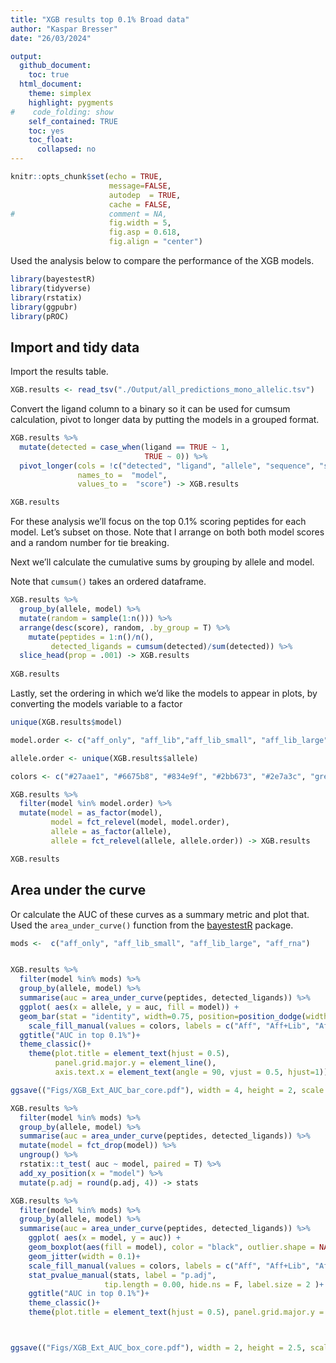 ```yaml
---
title: "XGB results top 0.1% Broad data"
author: "Kaspar Bresser"
date: "26/03/2024"

output: 
  github_document:
    toc: true
  html_document: 
    theme: simplex
    highlight: pygments
#    code_folding: show
    self_contained: TRUE
    toc: yes
    toc_float:
      collapsed: no
---
```




```r
knitr::opts_chunk$set(echo = TRUE,
                      message=FALSE,
                      autodep  = TRUE,
                      cache = FALSE,
#                     comment = NA,
                      fig.width = 5,
                      fig.asp = 0.618,
                      fig.align = "center")
```

Used the analysis below to compare the performance of the XGB models.

```r
library(bayestestR)
library(tidyverse)
library(rstatix)
library(ggpubr)
library(pROC)
```

## Import and tidy data

Import the results table.

```r
XGB.results <- read_tsv("./Output/all_predictions_mono_allelic.tsv")
```

Convert the ligand column to a binary so it can be used for cumsum calculation, pivot to longer data by putting the models in a grouped format.

```r
XGB.results %>% 
  mutate(detected = case_when(ligand == TRUE ~ 1,
                              TRUE ~ 0)) %>% 
  pivot_longer(cols = !c("detected", "ligand", "allele", "sequence", "swissprot_id"), 
               names_to =  "model", 
               values_to =  "score") -> XGB.results

XGB.results

```


For these analysis we'll focus on the top 0.1% scoring peptides for each model. Let's subset on those. Note that I arrange on both both model scores and a random number for tie breaking.

Next we'll calculate the cumulative sums by grouping by allele and model. 

Note that `cumsum()` takes an ordered dataframe. 

```r
XGB.results %>% 
  group_by(allele, model) %>% 
  mutate(random = sample(1:n())) %>% 
  arrange(desc(score), random, .by_group = T) %>% 
    mutate(peptides = 1:n()/n(), 
         detected_ligands = cumsum(detected)/sum(detected)) %>% 
  slice_head(prop = .001) -> XGB.results
 
XGB.results
```





Lastly, set the ordering in which we'd like the models to appear in plots, by converting the models variable to a factor

```r
unique(XGB.results$model)

model.order <- c("aff_only", "aff_lib","aff_lib_small", "aff_lib_large", "aff_rna", "rank", "rna")

allele.order <- unique(XGB.results$allele)

colors <- c("#27aae1", "#6675b8", "#834e9f", "#2bb673", "#2e7a3c", "grey")

XGB.results %>% 
  filter(model %in% model.order) %>% 
  mutate(model = as_factor(model),
         model = fct_relevel(model, model.order),
         allele = as_factor(allele),
         allele = fct_relevel(allele, allele.order)) -> XGB.results

XGB.results
```


## Area under the curve

Or calculate the AUC of these curves as a summary metric and plot that. Used the `area_under_curve()` function from the [bayestestR](https://easystats.github.io/bayestestR/index.html) package. 

```r
mods <-  c("aff_only", "aff_lib_small", "aff_lib_large", "aff_rna")


XGB.results %>% 
  filter(model %in% mods) %>% 
  group_by(allele, model) %>% 
  summarise(auc = area_under_curve(peptides, detected_ligands)) %>% 
  ggplot( aes(x = allele, y = auc, fill = model)) +
  geom_bar(stat = "identity", width=0.75, position=position_dodge(width=0.85), color = "black")+
    scale_fill_manual(values = colors, labels = c("Aff", "Aff+Lib", "Aff+Lib(2.0)", "Aff+RNA"))+
  ggtitle("AUC in top 0.1%")+
  theme_classic()+
    theme(plot.title = element_text(hjust = 0.5), 
          panel.grid.major.y = element_line(),
          axis.text.x = element_text(angle = 90, vjust = 0.5, hjust=1))

ggsave(("Figs/XGB_Ext_AUC_bar_core.pdf"), width = 4, height = 2, scale = 2)
```


```r
XGB.results %>% 
  filter(model %in% mods) %>% 
  group_by(allele, model) %>% 
  summarise(auc = area_under_curve(peptides, detected_ligands)) %>% 
  mutate(model = fct_drop(model)) %>%
  ungroup() %>% 
  rstatix::t_test( auc ~ model, paired = T) %>% 
  add_xy_position(x = "model") %>% 
  mutate(p.adj = round(p.adj, 4)) -> stats
```


```r
XGB.results %>% 
  filter(model %in% mods) %>% 
  group_by(allele, model) %>% 
  summarise(auc = area_under_curve(peptides, detected_ligands)) %>% 
    ggplot( aes(x = model, y = auc)) +
    geom_boxplot(aes(fill = model), color = "black", outlier.shape = NA)+
    geom_jitter(width = 0.1)+
    scale_fill_manual(values = colors, labels = c("Aff", "Aff+Lib", "Aff+Lib(2.0)", "Aff+RNA"))+
    stat_pvalue_manual(stats, label = "p.adj", 
                     tip.length = 0.00, hide.ns = F, label.size = 2 )+
    ggtitle("AUC in top 0.1%")+
    theme_classic()+
    theme(plot.title = element_text(hjust = 0.5), panel.grid.major.y = element_line(), axis.text.x = element_blank())



ggsave(("Figs/XGB_Ext_AUC_box_core.pdf"), width = 2, height = 2.5, scale = 2)
```

